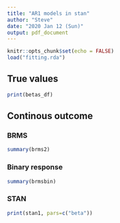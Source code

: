 ```yaml
---
title: "AR1 models in stan"
author: "Steve"
date: "2020 Jan 12 (Sun)"
output: pdf_document
---
```


```r
knitr::opts_chunk$set(echo = FALSE)
load("fitting.rda")
```

## True values

```R
print(betas_df)
```


## Continous outcome

### BRMS

```R
summary(brms2)
```

### Binary response


```R
summary(brmsbin)
```

### STAN

```R
print(stan1, pars=c("beta"))
```



